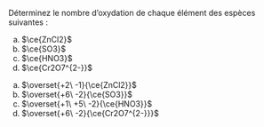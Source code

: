 ::: {.Exercise data-latex=""}

Déterminez le nombre d'oxydation de chaque élément des espèces suivantes :

a. $\ce{ZnCl2}$
\vspace{1em}
b. $\ce{SO3}$
\vspace{1em}
c. $\ce{HNO3}$
\vspace{1em}
d. $\ce{Cr2O7^{2-}}$
\vspace{1em}

:::

::: {.Answer data-latex=""}

a. $\overset{+2\ -1}{\ce{ZnCl2}}$
\vspace{1em}
b. $\overset{+6\ -2}{\ce{SO3}}$
\vspace{1em}
c. $\overset{+1\ +5\ -2}{\ce{HNO3}}$
\vspace{1em}
d. $\overset{+6\ -2}{\ce{Cr2O7^{2-}}}$
\vspace{1em}

:::
